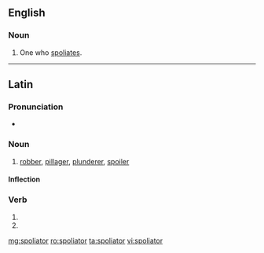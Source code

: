 ==English==

===Noun===
{{en-noun}}

# {{context|obsolete|lang=en}} One who [[spoliate]]s.

----

==Latin==

===Pronunciation===
* {{la-pronunc|spoliātor}}

===Noun===
{{la-noun|spoliātor|spoliatoris|spoliātōris|m|third}}

# [[robber]], [[pillager]], [[plunderer]], [[spoiler]]

====Inflection====
{{la-decl-3rd|spoliātor|spoliātōr}}

===Verb===
{{la-verb-form|spoliātor}}

# {{inflection of|spoliō||2|s|futr|pasv|impr|lang=la}}
# {{inflection of|spoliō||3|s|futr|pasv|impr|lang=la}}

[[mg:spoliator]]
[[ro:spoliator]]
[[ta:spoliator]]
[[vi:spoliator]]